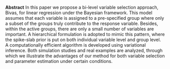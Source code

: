<span>**Abstract**</span>
In this paper we propose a bi-level variable selection approach, Bivas,
for linear regression under the Bayesian framework. This model assumes
that each variable is assigned to a pre-specified group where only a
subset of the groups truly contribute to the response variable. Besides,
within the active groups, there are only a small number of variables are
important. A hierarchical formulation is adopted to mimic this pattern,
where the spike-slab prior is put on both individual variable level and
group level. A computationally efficient algorithm is developed using
variational inference. Both simulation studies and real examples are
analyzed, through which we illustrate the advantages of our method for
both variable selection and parameter estimation under certain
conditions.
